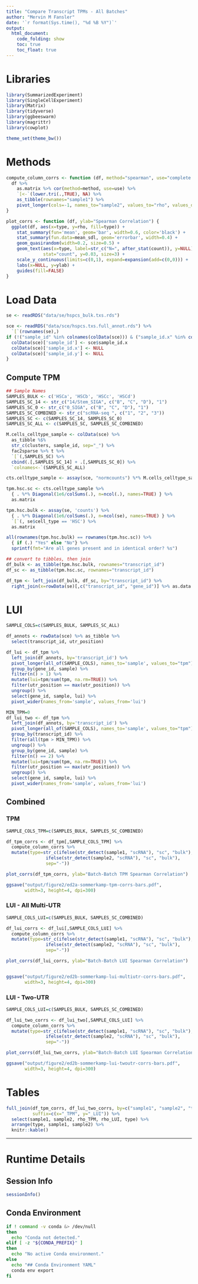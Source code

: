 ```yaml
---
title: "Compare Transcript TPMs - All Batches"
author: "Mervin M Fansler"
date: '`r format(Sys.time(), "%d %B %Y")`'
output: 
  html_document: 
    code_folding: show
    toc: true
    toc_float: true
---
```


# Libraries

```r
library(SummarizedExperiment)
library(SingleCellExperiment)
library(Matrix)
library(tidyverse)
library(ggbeeswarm)
library(magrittr)
library(cowplot)

theme_set(theme_bw())
```

# Methods
```r
compute_column_corrs <- function (df, method="spearman", use="complete.obs") {
  df %>%
    as.matrix %>% cor(method=method, use=use) %>% 
    `[<-`(lower.tri(.,TRUE), NA) %>%
    as_tibble(rownames="sample1") %>% 
    pivot_longer(cols=-1, names_to="sample2", values_to="rho", values_drop_na=TRUE)
}

plot_corrs <- function (df, ylab="Spearman Correlation") {
  ggplot(df, aes(x=type, y=rho, fill=type)) +
    stat_summary(fun='mean', geom='bar', width=0.6, color='black') + 
    stat_summary(fun.data=mean_sdl, geom='errorbar', width=0.4) +
    geom_quasirandom(width=0.2, size=0.5) +
    geom_text(aes(x=type, label=str_c("N=", after_stat(count)), y=NULL), 
              stat="count", y=0.03, size=3) +
    scale_y_continuous(limits=c(0,1), expand=expansion(add=c(0,0))) +
    labs(x=NULL, y=ylab) +
    guides(fill=FALSE)
}
```

# Load Data
```r
se <- readRDS("data/se/hspcs_bulk.txs.rds")

sce <- readRDS("data/sce/hspcs.txs.full_annot.rds") %>%
  `[`(rownames(se),)
if (!("sample_id" %in% colnames(colData(sce))) & ("sample_id.x" %in% colnames(colData(sce)))) {
  colData(sce)['sample_id'] <- sce$sample_id.x
  colData(sce)['sample_id.x'] <- NULL
  colData(sce)['sample_id.y'] <- NULL
}
```

## Compute TPM
```r
## Sample Names
SAMPLES_BULK <- c('HSCa', 'HSCb', 'HSCc', 'HSCd')
SAMPLES_SC_14 <- str_c("14/Stem_SIGA", c("B", "C", "D"), "1")
SAMPLES_SC_0 <- str_c("0_SIGA", c("B", "C", "D"), "1")
SAMPLES_SC_COMBINED <- str_c("scRNA-seq ", c("1", "2", "3"))
SAMPLES_SC <- c(SAMPLES_SC_14, SAMPLES_SC_0)
SAMPLES_SC_ALL <- c(SAMPLES_SC, SAMPLES_SC_COMBINED)

M.cells_celltype_sample <- colData(sce) %>% 
  as_tibble %$%
  str_c(clusters, sample_id, sep="_") %>%
  fac2sparse %>% t %>%
  `[`(,SAMPLES_SC) %>%
  cbind(.[,SAMPLES_SC_14] + .[,SAMPLES_SC_0]) %>%
  `colnames<-`(SAMPLES_SC_ALL)

cts.celltype_sample <- assay(sce, "normcounts") %*% M.cells_celltype_sample

tpm.hsc.sc <- cts.celltype_sample %>% 
  { . %*% Diagonal(1e6/colSums(.), n=ncol(.), names=TRUE) } %>%
  as.matrix

tpm.hsc.bulk <- assay(se, 'counts') %>% 
  { . %*% Diagonal(1e6/colSums(.), n=ncol(se), names=TRUE) } %>%
  `[`(, se$cell_type == 'HSC') %>%
  as.matrix

all(rownames(tpm.hsc.bulk) == rownames(tpm.hsc.sc)) %>%
  { if (.) "Yes" else "No"} %>%
  sprintf(fmt="Are all genes present and in identical order? %s")

## convert to tibbles, then join
df_bulk <- as_tibble(tpm.hsc.bulk, rownames="transcript_id")
df_sc <- as_tibble(tpm.hsc.sc, rownames="transcript_id")

df_tpm <- left_join(df_bulk, df_sc, by="transcript_id") %>%
  right_join(x=rowData(se)[,c("transcript_id", "gene_id")] %>% as.data.frame, by="transcript_id")
```


# LUI
```r
SAMPLE_COLS=c(SAMPLES_BULK, SAMPLES_SC_ALL)

df_annots <- rowData(sce) %>% as_tibble %>%
  select(transcript_id, utr_position)

df_lui <- df_tpm %>% 
  left_join(df_annots, by='transcript_id') %>%
  pivot_longer(all_of(SAMPLE_COLS), names_to='sample', values_to="tpm") %>%
  group_by(gene_id, sample) %>%
  filter(n() > 1) %>%
  mutate(lui=tpm/sum(tpm, na.rm=TRUE)) %>%
  filter(utr_position == max(utr_position)) %>% 
  ungroup() %>%
  select(gene_id, sample, lui) %>%
  pivot_wider(names_from='sample', values_from='lui')

MIN_TPM=0
df_lui_two <- df_tpm %>% 
  left_join(df_annots, by='transcript_id') %>%
  pivot_longer(all_of(SAMPLE_COLS), names_to='sample', values_to="tpm") %>%
  group_by(transcript_id) %>%
  filter(all(tpm > MIN_TPM)) %>%
  ungroup() %>%
  group_by(gene_id, sample) %>%
  filter(n() == 2) %>%
  mutate(lui=tpm/sum(tpm, na.rm=TRUE)) %>%
  filter(utr_position == max(utr_position)) %>% 
  ungroup() %>%
  select(gene_id, sample, lui) %>%
  pivot_wider(names_from='sample', values_from='lui')
```


## Combined
### TPM
```r
SAMPLE_COLS_TPM=c(SAMPLES_BULK, SAMPLES_SC_COMBINED)

df_tpm_corrs <- df_tpm[,SAMPLE_COLS_TPM] %>% 
  compute_column_corrs %>%
  mutate(type=str_c(ifelse(str_detect(sample1, "scRNA"), "sc", "bulk"),
               ifelse(str_detect(sample2, "scRNA"), "sc", "bulk"),
               sep="-"))

plot_corrs(df_tpm_corrs, ylab="Batch-Batch TPM Spearman Correlation")

ggsave("output/figure2/ed2a-sommerkamp-tpm-corrs-bars.pdf",
       width=3, height=4, dpi=300)
```

### LUI - All Multi-UTR
```r
SAMPLE_COLS_LUI=c(SAMPLES_BULK, SAMPLES_SC_COMBINED)

df_lui_corrs <- df_lui[,SAMPLE_COLS_LUI] %>% 
  compute_column_corrs %>%
  mutate(type=str_c(ifelse(str_detect(sample1, "scRNA"), "sc", "bulk"),
               ifelse(str_detect(sample2, "scRNA"), "sc", "bulk"),
               sep="-"))

plot_corrs(df_lui_corrs, ylab="Batch-Batch LUI Spearman Correlation")


ggsave("output/figure2/ed2b-sommerkamp-lui-multiutr-corrs-bars.pdf",
       width=3, height=4, dpi=300)
```

### LUI - Two-UTR
```r
SAMPLE_COLS_LUI=c(SAMPLES_BULK, SAMPLES_SC_COMBINED)

df_lui_two_corrs <- df_lui_two[,SAMPLE_COLS_LUI] %>% 
  compute_column_corrs %>%
  mutate(type=str_c(ifelse(str_detect(sample1, "scRNA"), "sc", "bulk"),
               ifelse(str_detect(sample2, "scRNA"), "sc", "bulk"),
               sep="-"))

plot_corrs(df_lui_two_corrs, ylab="Batch-Batch LUI Spearman Correlation")

ggsave("output/figure2/ed2b-sommerkamp-lui-twoutr-corrs-bars.pdf",
       width=3, height=4, dpi=300)
```


# Tables
```r
full_join(df_tpm_corrs, df_lui_two_corrs, by=c("sample1", "sample2", "type"),
          suffix=c(x="_TPM", y="_LUI")) %>%
  select(sample1, sample2, rho_TPM, rho_LUI, type) %>%
  arrange(type, sample1, sample2) %>%
  knitr::kable()
```


---

# Runtime Details
## Session Info
```r
sessionInfo()
```

## Conda Environment
```bash
if ! command -v conda &> /dev/null
then
  echo "Conda not detected."
elif [ -z "${CONDA_PREFIX}" ]
then
  echo "No active Conda environment."
else
  echo "## Conda Environment YAML"
  conda env export
fi
```
